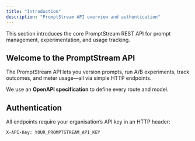 ```yaml
---
title: "Introduction"
description: "PromptStream API overview and authentication"
---
```


<Note>
    This section introduces the core PromptStream REST API for prompt
    management, experimentation, and usage tracking.
</Note>

## Welcome to the PromptStream API

The PromptStream API lets you version prompts, run A/B experiments, track outcomes, and meter usage—all via simple HTTP endpoints.

We use an **OpenAPI specification** to define every route and model.

## Authentication

All endpoints require your organisation’s API key in an HTTP header:

```http
X-API-Key: YOUR_PROMPTSTREAM_API_KEY
```
